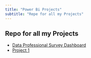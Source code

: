 ```yaml
---
title: "Power Bi Projects"
subtitle: "Repe for all my Projects"
---
```


## Repo for all my Projects

-   [Data Professional Survey Dashboard](project0.qmd)
-   [Project 1](project1.qmd)
